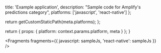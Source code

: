 
  title: 'Example application',
  description: "Sample code for Amplify's predictions category",
  platforms: ['javascript', 'react-native']
};

  return getCustomStaticPath(meta.platforms);
};

  return {
    props: {
      platform: context.params.platform,
      meta
    }
  };
}


<Fragments
  fragments={{
    javascript: sampleJs,
    'react-native': sampleJs
  }}
/>

